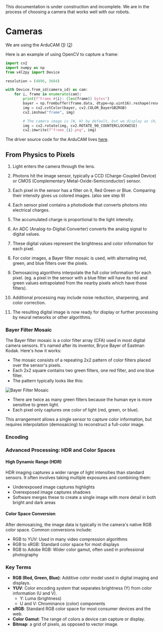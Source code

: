 
<Callout type="warning" emoji="⚠️">
This documentation is under construction and incomplete. We are in the process of choosing a camera that works well with our robots.
</Callout>


# Cameras

We are using the ArduCAM ([1](https://www.arducam.com/product/arducam-180-degree-fisheye-1-2-3-m12-mount-with-lens-adapter-for-raspberry-pi-high-quality-camera/)) ([2](https://www.arducam.com/product/arducam-pivariety-18mp-ar1820hs-color-camera-module-for-rpi-cam-b0367/))

Here is an example of using OpenCV to capture a frame:

```python
import cv2
import numpy as np
from v4l2py import Device

resolution = (4896, 3684)

with Device.from_id(camera_id) as cam:
    for i, frame in enumerate(cam):
        print(f"Frame #{i}: {len(frame)} bytes")
        bayer = np.frombuffer(frame.data, dtype=np.uint16).reshape(resolution[::-1])
        img = cv2.cvtColor(bayer, cv2.COLOR_BayerGB2RGB)
        cv2.imshow("frame", img)

        # The camera image is (W, H) by default, but we display as (H, W).
        img = cv2.rotate(img, cv2.ROTATE_90_COUNTERCLOCKWISE)
        cv2.imwrite(f"frame_{i}.png", img)
```

The driver source code for the ArduCAM lives [here](https://github.com/ArduCAM/MIPI_Camera).

## From Physics to Pixels

1. Light enters the camera through the lens.

2. Photons hit the image sensor, typically a CCD (Charge-Coupled Device) or CMOS (Complementary Metal-Oxide-Semiconductor) sensor.

3. Each pixel in the sensor has a filter on it, Red Green or Blue. Comparing their intensity gives us colored images. (also see step 9)

4. Each sensor pixel contains a photodiode that converts photons into electrical charges.

5. The accumulated charge is proportional to the light intensity.

6. An ADC (Analog-to-Digital Converter) converts the analog signal to digital values.

7. These digital values represent the brightness and color information for each pixel.

8. For color images, a Bayer filter mosaic is used, with alternating red, green, and blue filters over the pixels.

9. Demosaicing algorithms interpolate the full color information for each pixel. 
    (eg. a pixel in the sensor with a blue filter will have its red and green values extrapolated from the nearby pixels which have those filters). 

10. Additional processing may include noise reduction, sharpening, and color correction.

11. The resulting digital image is now ready for display or further processing by neural networks or other algorithms.

### Bayer Filter Mosaic

The Bayer filter mosaic is a color filter array (CFA) used in most digital camera sensors. It's named after its inventor, Bryce Bayer of Eastman Kodak. Here's how it works:

- The mosaic consists of a repeating 2x2 pattern of color filters placed over the sensor's pixels.
- Each 2x2 square contains two green filters, one red filter, and one blue filter.
- The pattern typically looks like this:

<Image src={bayer} alt="Bayer Filter Mosaic" width={250} height={250} />

- There are twice as many green filters because the human eye is more sensitive to green light.
- Each pixel only captures one color of light (red, green, or blue).

This arrangement allows a single sensor to capture color information, but requires interpolation (demosaicing) to reconstruct a full-color image.


### Encoding



### Advanced Processing: HDR and Color Spaces

#### High Dynamic Range (HDR)

HDR imaging captures a wider range of light intensities than standard sensors. It often involves taking multiple exposures and combining them:

- Underexposed image captures highlights
- Overexposed image captures shadows
- Software merges these to create a single image with more detail in both bright and dark areas

#### Color Space Conversion

After demosaicing, the image data is typically in the camera's native RGB color space. Common conversions include:

- RGB to YUV: Used in many video compression algorithms
- RGB to sRGB: Standard color space for most displays
- RGB to Adobe RGB: Wider color gamut, often used in professional photography

### Key Terms

- **RGB (Red, Green, Blue)**: Additive color model used in digital imaging and displays.
- **YUV**: Color encoding system that separates brightness (Y) from color information (U and V).
  - Y: Luma (brightness)
  - U and V: Chrominance (color) components
- **sRGB**: Standard RGB color space for most consumer devices and the web.
- **Color Gamut**: The range of colors a device can capture or display.
- **Bitmap**: a grid of pixels, as opposed to vector image.
